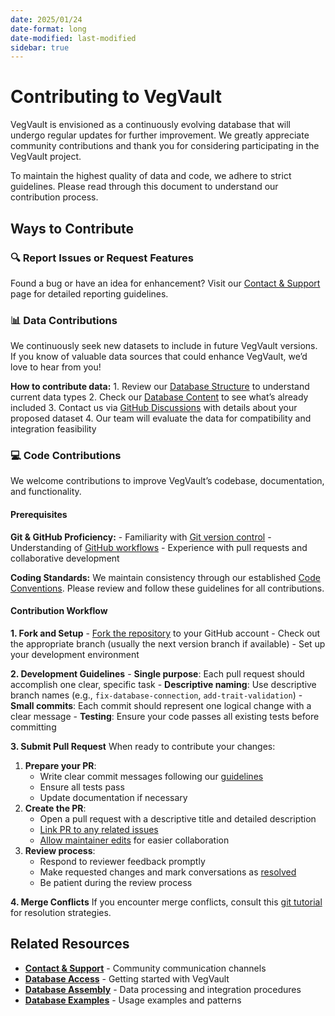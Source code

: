 ```yaml
---
date: 2025/01/24
date-format: long
date-modified: last-modified
sidebar: true
---
```


# Contributing to VegVault

[VegVault]{.text-background-black .text-color-white .text-bold} is envisioned as a continuously evolving [database]{.text-background-brownDark .text-color-white .text-bold} that will undergo regular updates for further improvement. We greatly appreciate [community contributions]{.text-background-brownLight .text-color-white .text-bold} and thank you for considering participating in the [VegVault]{.text-background-black .text-color-white .text-bold} project.

To maintain the highest quality of data and code, we adhere to strict guidelines. Please read through this document to understand our contribution process.

## Ways to Contribute

### 🔍 Report Issues or Request Features
Found a bug or have an idea for enhancement? Visit our [Contact & Support](/website/contact.qmd#report-issues--bugs) page for detailed reporting guidelines.

### 📊 Data Contributions

We continuously seek new [datasets]{.text-background-brownDark .text-color-white .text-bold} to include in future [VegVault]{.text-background-black .text-color-white .text-bold} versions. If you know of valuable data sources that could enhance [VegVault]{.text-background-black .text-color-white .text-bold}, we'd love to hear from you!

**How to contribute data:**
1. Review our [Database Structure](/website/database_structure.qmd) to understand current data types
2. Check our [Database Content](/website/database_content.qmd) to see what's already included
3. Contact us via [GitHub Discussions](https://github.com/OndrejMottl/VegVault/discussions) with details about your proposed dataset
4. Our team will evaluate the data for compatibility and integration feasibility

### 💻 Code Contributions

We welcome contributions to improve [VegVault]{.text-background-black .text-color-white .text-bold}'s [codebase]{.text-background-brownLight .text-color-white .text-bold}, documentation, and functionality.

#### Prerequisites

**Git & GitHub Proficiency:**
- Familiarity with [Git version control](https://git-scm.com/)
- Understanding of [GitHub workflows](https://help.github.com/categories/bootcamp/)
- Experience with pull requests and collaborative development

**Coding Standards:**
We maintain consistency through our established [Code Conventions](https://ondrejmottl.github.io/collaboration/code_convention.html#coding-style). Please review and follow these guidelines for all contributions.

#### Contribution Workflow

**1. Fork and Setup**
- [Fork the repository](https://docs.github.com/en/get-started/quickstart/fork-a-repo#fork-an-example-repository) to your GitHub account
- Check out the appropriate branch (usually the next version branch if available)
- Set up your development environment

**2. Development Guidelines**
- **Single purpose**: Each pull request should accomplish one clear, specific task
- **Descriptive naming**: Use descriptive branch names (e.g., `fix-database-connection`, `add-trait-validation`)
- **Small commits**: Each commit should represent one logical change with a clear message
- **Testing**: Ensure your code passes all existing tests before committing

**3. Submit Pull Request**
When ready to contribute your changes:

1. **Prepare your PR**: 
   - Write clear commit messages following our [guidelines](https://github.com/atom/atom/blob/master/CONTRIBUTING.md#git-commit-messages)
   - Ensure all tests pass
   - Update documentation if necessary

2. **Create the PR**:
   - Open a pull request with a descriptive title and detailed description
   - [Link PR to any related issues](https://docs.github.com/en/issues/tracking-your-work-with-issues/linking-a-pull-request-to-an-issue)
   - [Allow maintainer edits](https://docs.github.com/en/pull-requests/collaborating-with-pull-requests/working-with-forks/allowing-changes-to-a-pull-request-branch-created-from-a-fork) for easier collaboration

3. **Review process**:
   - Respond to reviewer feedback promptly
   - Make requested changes and mark conversations as [resolved](https://docs.github.com/en/pull-requests/collaborating-with-pull-requests/reviewing-changes-in-pull-requests/commenting-on-a-pull-request#resolving-conversations)
   - Be patient during the review process

**4. Merge Conflicts**
If you encounter merge conflicts, consult this [git tutorial](https://lab.github.com/githubtraining/managing-merge-conflicts) for resolution strategies.

## Related Resources

- **[Contact & Support](/website/contact.qmd)** - Community communication channels
- **[Database Access](/website/database_access.qmd)** - Getting started with VegVault
- **[Database Assembly](/website/database_assembly.qmd)** - Data processing and integration procedures
- **[Database Examples](/website/database_examples.qmd)** - Usage examples and patterns
